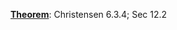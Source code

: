 \providecommand{\Pageref}[1]{\hfill p.\pageref{#1}}
 [**Theorem**](#christensen-6.3.4-sec-12.2): Christensen 6.3.4; Sec 12.2\Pageref{christensen-6.3.4-sec-12.2}
